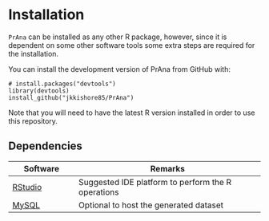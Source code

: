 # Installation {#install}

`PrAna` can be installed as any other R package, however, since it is dependent on some other software tools some extra steps are required for the installation.



You can install the development version of PrAna from GitHub with:

```
# install.packages("devtools")
library(devtools)
install_github("jkkishore85/PrAna")

```
Note that you will need to have the latest R version installed in order to use this repository.

## Dependencies

Software         | Remarks
-----------------| ----------------------------------------------
[RStudio][RStudio]   | Suggested IDE platform to perform the R operations
[MySQL][MySQL]   | Optional to host the generated dataset

[PrAnaViz Tutorial]: https://kishorejagadeesan.com/PrAna/articles/PrAnaViz_Tutoral.html
[FileUpload Tutorial]: https://kishorejagadeesan.com/PrAna/articles/PrAnaViz_Tutoral.html
[MySQL]: https://www.mysql.com/
[RStudio]: https://rstudio.com/

\newpage
